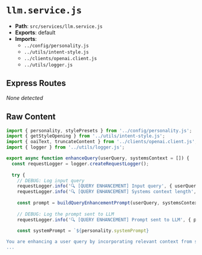 # `llm.service.js`

- **Path**: `src/services/llm.service.js`
- **Exports**: default
- **Imports**:
  - `../config/personality.js`
  - `../utils/intent-style.js`
  - `../clients/openai.client.js`
  - `../utils/logger.js`

## Express Routes
_None detected_

## Raw Content

```js
import { personality, stylePresets } from '../config/personality.js';
import { getStyleOpening } from '../utils/intent-style.js';
import { oaiText, truncateContent } from '../clients/openai.client.js';
import { logger } from '../utils/logger.js';

export async function enhanceQuery(userQuery, systemsContext = []) {
  const requestLogger = logger.createRequestLogger();
  
  try {
    // DEBUG: Log input query
    requestLogger.info('🔍 [QUERY ENHANCEMENT] Input query', { userQuery });
    requestLogger.info('🔍 [QUERY ENHANCEMENT] Systems context length', { systemsContextLength: systemsContext.length });
    
    const prompt = buildQueryEnhancementPrompt(userQuery, systemsContext);
    
    // DEBUG: Log the prompt sent to LLM
    requestLogger.info('🔍 [QUERY ENHANCEMENT] Prompt sent to LLM', { prompt });
    
    const systemPrompt = `${personality.systemPrompt}

You are enhancing a user query by incorporating relevant context from systems data. Return only the enhanced query, nothin
...
```
